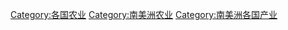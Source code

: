 {{Categories by country|nocat}}

[[Category:各国农业|Category:各国农业]]
[[Category:南美洲农业|Category:南美洲农业]]
[[Category:南美洲各国产业|Category:南美洲各国产业]]